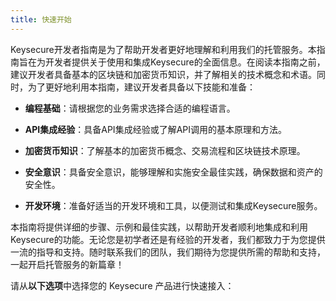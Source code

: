 ---
title: 快速开始
---

Keysecure开发者指南是为了帮助开发者更好地理解和利用我们的托管服务。本指南旨在为开发者提供关于使用和集成Keysecure的全面信息。在阅读本指南之前，建议开发者具备基本的区块链和加密货币知识，并了解相关的技术概念和术语。同时，为了更好地利用本指南，建议开发者具备以下技能和准备：


* **编程基础**：请根据您的业务需求选择合适的编程语言。

* **API集成经验**：具备API集成经验或了解API调用的基本原理和方法。

* **加密货币知识**：了解基本的加密货币概念、交易流程和区块链技术原理。

* **安全意识**：具备安全意识，能够理解和实施安全最佳实践，确保数据和资产的安全性。

* **开发环境**：准备好适当的开发环境和工具，以便测试和集成Keysecure服务。



本指南将提供详细的步骤、示例和最佳实践，以帮助开发者顺利地集成和利用Keysecure的功能。无论您是初学者还是有经验的开发者，我们都致力于为您提供一流的指导和支持。随时联系我们的团队，我们期待为您提供所需的帮助和支持，一起开启托管服务的新篇章！

请从**以下选项**中选择您的 Keysecure 产品进行快速接入：


<CardGroup cols={2}>
  <Card title="自托管（MPC钱包）" href="/quick-start/mpc-wallet/download-app"></Card>
  <Card title="统一托管" href="/quick-start/joint-custody/download-app"></Card>
</CardGroup>